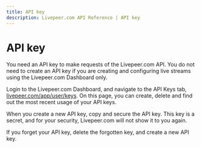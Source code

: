 ```yaml
---
title: API key
description: Livepeer.com API Reference | API key
---
```


# API key

You need an API key to make requests of the Livepeer.com API. You do not need to create an API key if you are creating and configuring live streams using the Livepeer.com Dashboard only.

Login to the Livepeer.com Dashboard, and navigate to the API Keys tab, [livepeer.com/app/user/keys](/app/user/keys). On this page, you can create, delete and find out the most recent usage of your API keys.

When you create a new API key, copy and secure the API key. This key is a secret, and for your security, Livepeer.com will not show it to you again.

If you forget your API key, delete the forgotten key, and create a new API key. 


